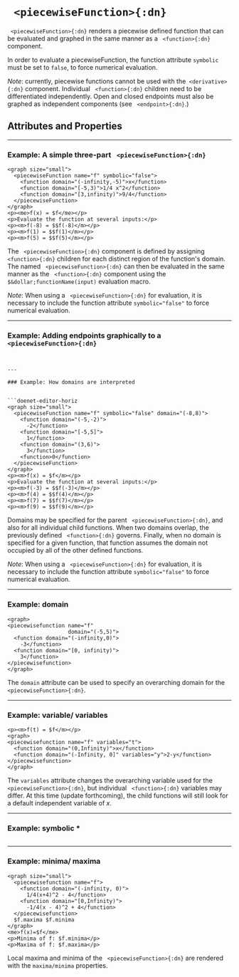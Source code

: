 


# ` <piecewiseFunction>{:dn}`


` <piecewiseFunction>{:dn}` renders a piecewise defined function that can be evaluated and graphed in the same manner as a ` <function>{:dn}` component.


In order to evaluate a piecewiseFunction, the function attribute `symbolic` must be set to `false`, to force numerical evaluation.


<em>Note</em>: currently, piecewise functions cannot be used with the` <derivative>{:dn}` component. Individual ` <function>{:dn}` children need to be differentiated independently. Open and closed endpoints must also be graphed as independent components (see ` <endpoint>{:dn}`.)

## Attributes and Properties 
 <AttrDisplay name='piecewiseFunction'/> 
 <PropDisplay name='piecewiseFunction'/>

---

### Example: A simple three-part ` <piecewiseFunction>{:dn}`


```doenet-editor-horiz
<graph size="small">
  <piecewiseFunction name="f" symbolic="false">
    <function domain="(-infinity,-5)">x</function>
    <function domain="[-5,3)">1/4 x^2</function>
    <function domain="[3,infinity)">9/4</function>
  </piecewiseFunction>
</graph>
<p><me>f(x) = $f</me></p>
<p>Evaluate the function at several inputs:</p>
<p><m>f(-8) = $$f(-8)</m></p>
<p><m>f(1) = $$f(1)</m></p>
<p><m>f(5) = $$f(5)</m></p>      
```



The ` <piecewiseFunction>{:dn}` component is defined by assigning ` <function>{:dn}` children for each distinct region of the function's domain. The named ` <piecewiseFunction>{:dn}` can then be evaluated in the same manner as the ` <function>{:dn}` component using the `$&dollar;functionName(input)` evaluation macro.


<em>Note</em>: When using a ` <piecewiseFunction>{:dn}` for evaluation, it is necessary to include the function attribute `symbolic="false"` to force numerical evaluation.



---

### Example: Adding endpoints graphically to a ` <piecewiseFunction>{:dn}`


```doenet-editor-horiz


---

### Example: How domains are interpreted


```doenet-editor-horiz
<graph size="small">
  <piecewiseFunction name="f" symbolic="false" domain="(-8,8)">
    <function domain="(-5,-2)">
      -2</function>
    <function domain="[-5,5]">
      1</function>
    <function domain="(3,6)">
      3</function>
    <function>0</function>    
  </piecewiseFunction>
</graph>
<p><m>f(x) = $f</m></p>
<p>Evaluate the function at several inputs:</p>
<p><m>f(-3) = $$f(-3)</m></p>
<p><m>f(4) = $$f(4)</m></p>
<p><m>f(7) = $$f(7)</m></p> 
<p><m>f(9) = $$f(9)</m></p>    
```



Domains may be specified for the parent ` <piecewiseFunction>{:dn}`, and also for all individual child functions. When two domains overlap, the previously defined ` <function>{:dn}` governs. Finally, when no domain is specified for a given function, that function assumes the domain not occupied by all of the other defined functions.


<em>Note</em>: When using a ` <piecewiseFunction>{:dn}` for evaluation, it is necessary to include the function attribute `symbolic="false"` to force numerical evaluation.



---

### Example: domain


```doenet-editor-horiz
<graph>
<piecewisefunction name="f" 
                   domain="(-5,5)">
  <function domain="(-infinity,0)">
    -3</function>
  <function domain="[0, infinity)">
    3</function>
</piecewisefunction>
</graph>
```



The `domain` attribute can be used to specify an overarching domain for the ` <piecewiseFunction>{:dn}`.



---

### Example: variable/ variables


```doenet-editor-horiz
<p><m>f(t) = $f</m></p>
<graph>
<piecewisefunction name="f" variables="t">
  <function domain="(0,Infinity)">x</function>
  <function domain="(-Infinity, 0]" variables="y">2-y</function>
</piecewisefunction>
</graph>
```



The `variables` attribute changes the overarching variable used for the ` <piecewiseFunction>{:dn}`, but individual ` <function>{:dn}` variables may differ. At this time (update forthcoming), the child functions will still look for a default independent variable of $x$.



---

### Example: symbolic *


```doenet-editor-horiz
```







---

### Example: minima/ maxima


```doenet-editor-horiz
<graph size="small">
  <piecewisefunction name="f">
    <function domain="(-infinity, 0)">
      1/4(x+4)^2 - 4</function>
    <function domain="[0,Infinity)">
      -1/4(x - 4)^2 + 4</function>
  </piecewisefunction>
  $f.maxima $f.minima
</graph>
<me>f(x)=$f</me>    
<p>Minima of f: $f.minima</p>
<p>Maxima of f: $f.maxima</p>
```



Local maxima and minima of the ` <piecewiseFunction>{:dn}` are rendered with the `maxima/minima` properties.

